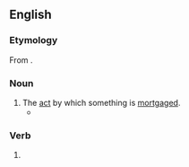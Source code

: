 ==English==

===Etymology===
From {{suffix|en|mortgage|ing|id2=gerund noun}}.

===Noun===
{{en-noun}}

# The [[act#Noun|act]] by which something is [[mortgage#Verb|mortgaged]].
#* {{RQ:Ford Good Soldier|chapter=V|page=63|passage=Her road had again seemed to stretch out endless, she imagined that there might be hundreds and hundreds of such things that Edward was concealing from her&nbsp;– that they might necessitate more '''mortgagings''', more pawnings of bracelets, more and always more horrors.}}

===Verb===
{{head|en|verb form}}

# {{present participle of|en|mortgage|nocat=1}}